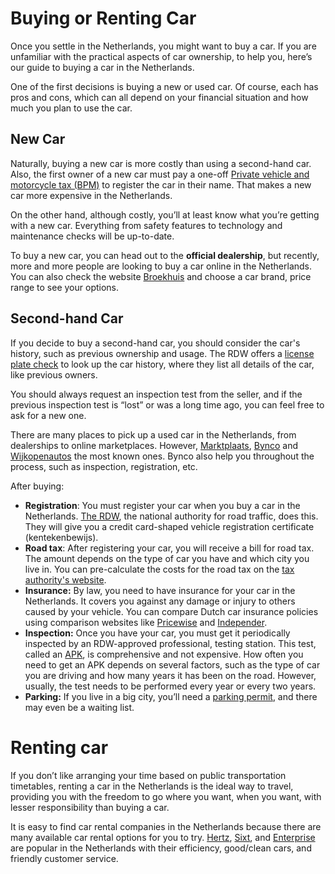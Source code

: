 # Buying or Renting Car
Once you settle in the Netherlands, you might want to buy a car. If you are unfamiliar with the practical aspects of car ownership, to help you, here’s our guide to buying a car in the Netherlands.

One of the first decisions is buying a new or used car. Of course, each has pros and cons, which can all depend on your financial situation and how much you plan to use the car.

## New Car
Naturally, buying a new car is more costly than using a second-hand car. Also, the first owner of a new car must pay a one-off [Private vehicle and motorcycle tax (BPM)](https://business.gov.nl/regulation/bpm/) to register the car in their name. That makes a new car more expensive in the Netherlands.

On the other hand, although costly, you’ll at least know what you’re getting with a new car. Everything from safety features to technology and maintenance checks will be up-to-date.

To buy a new car, you can head out to the **official dealership**, but recently, more and more people are looking to buy a car online in the Netherlands. You can also check the website [Broekhuis](https://broekhuis.nl/) and choose a car brand, price range to see your options.

## Second-hand Car
If you decide to buy a second-hand car, you should consider the car's history, such as previous ownership and usage. The RDW offers a [license plate check](https://ovi.rdw.nl/) to look up the car history, where they list all details of the car, like previous owners.

<callout>
    You should always request an inspection test from the seller, and if the previous inspection test is “lost” or was a long time ago, you can feel free to ask for a new one.
</callout>

There are many places to pick up a used car in the Netherlands, from dealerships to online marketplaces. However, [Marktplaats](https://www.marktplaats.nl/), [Bynco](https://bynco.com/nl-en/expats/) and [Wijkopenautos](https://www.wikoau.nl/auto-kopen/) the most known ones. Bynco also help you throughout the process, such as inspection, registration, etc.

After buying:

- **Registration**: You must register your car when you buy a car in the Netherlands. [The RDW](https://www.rdw.nl/), the national authority for road traffic, does this. They will give you a credit card-shaped vehicle registration certificate (kentekenbewijs).
- **Road tax**: After registering your car, you will receive a bill for road tax. The amount depends on the type of car you have and which city you live in. You can pre-calculate the costs for the road tax on the [tax authority's website](https://www.belastingdienst.nl/wps/wcm/connect/nl/auto-en-vervoer/content/hulpmiddel-motorrijtuigenbelasting-berekenen).
- **Insurance:** By law, you need to have insurance for your car in the Netherlands. It covers you against any damage or injury to others caused by your vehicle. You can compare Dutch car insurance policies using comparison websites like [Pricewise](https://www.pricewise.nl/autoverzekering/autoverzekering-vergelijken/?actioncode=tradetracker) and [Independer](https://www.independer.nl/autoverzekering/info/affiliate/awin).
- **Inspection:** Once you have your car, you must get it periodically inspected by an RDW-approved professional, testing station. This test, called an [APK](https://business.gov.nl/regulation/periodic-motor-vehicle-test-apk/), is comprehensive and not expensive. How often you need to get an APK depends on several factors, such as the type of car you are driving and how many years it has been on the road. However, usually, the test needs to be performed every year or every two years.
- **Parking:** If you live in a big city, you’ll need a [parking permit](https://www.amsterdam.nl/en/parking/apply-resident-parking-permit/), and there may even be a waiting list.

# Renting car
If you don’t like arranging your time based on public transportation timetables, renting a car in the Netherlands is the ideal way to travel, providing you with the freedom to go where you want, when you want, with lesser responsibility than buying a car. 

It is easy to find car rental companies in the Netherlands because there are many available car rental options for you to try. [Hertz](https://www.hertz.com/p/car-rental/netherlands/amsterdam), [Sixt](https://www.sixt.com/car-rental/netherlands/#/), and [Enterprise](https://www.enterprise.nl/en/car-hire/locations/netherlands/car-rental-amsterdam.html) are popular in the Netherlands with their efficiency, good/clean cars, and friendly customer service.
